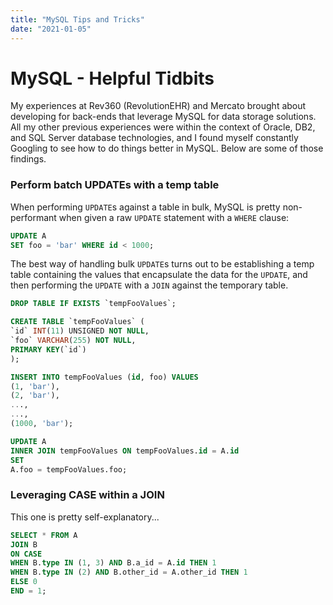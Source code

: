 ```yaml
---
title: "MySQL Tips and Tricks"
date: "2021-01-05"
---
```


# MySQL - Helpful Tidbits

My experiences at Rev360 (RevolutionEHR) and Mercato brought about developing for back-ends that leverage MySQL for data storage solutions. All my other previous experiences were within the context of Oracle, DB2, and SQL Server database technologies, and I found myself constantly Googling to see how to do things better in MySQL. Below are some of those findings.

### Perform batch UPDATEs with a temp table

When performing ```UPDATE```s against a table in bulk, MySQL is pretty non-performant when given a raw ```UPDATE``` statement with a ```WHERE``` clause:

```sql
UPDATE A
SET foo = 'bar' WHERE id < 1000;
```

The best way of handling bulk ```UPDATE```s turns out to be establishing a temp table containing the values that encapsulate the data for the ```UPDATE```, and then performing the ```UPDATE``` with a ```JOIN``` against the temporary table.

```sql
DROP TABLE IF EXISTS `tempFooValues`;

CREATE TABLE `tempFooValues` (
`id` INT(11) UNSIGNED NOT NULL,
`foo` VARCHAR(255) NOT NULL,
PRIMARY KEY(`id`)
);

INSERT INTO tempFooValues (id, foo) VALUES
(1, 'bar'),
(2, 'bar'),
...,
...,
(1000, 'bar');

UPDATE A
INNER JOIN tempFooValues ON tempFooValues.id = A.id
SET
A.foo = tempFooValues.foo;
```

### Leveraging CASE within a JOIN

This one is pretty self-explanatory...

```sql
SELECT * FROM A
JOIN B
ON CASE
WHEN B.type IN (1, 3) AND B.a_id = A.id THEN 1
WHEN B.type IN (2) AND B.other_id = A.other_id THEN 1
ELSE 0
END = 1;
```